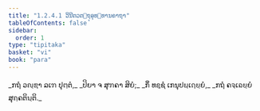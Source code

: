 ```yaml
---
title: "1.2.4.1 ວິນີຕວຕ຺ຖຸອຸທ຺ທານຄາຖາ"
tableOfContents: false
sidebar:
  order: 1
type: "tipitaka"
basket: "vi"
book: "para"
---
```



<DynamicBreadcrumb />

<Paragraph number="1211" type="verses" book="para">
_ກຖໍ ວຎ຺ຌາ ລເຠ ປຸຕ຺ຕໍ,_  
_ປິຍາ ຈ ສຸຠຄາ ສິຍໍ;_  
_ກິໍ ທຊ຺ຊໍ ເກນຸປຏ຺ເຐຍ຺ຍໍ,_  
_ກຖໍ ຄຈ຺ເຉຍ຺ຍໍ ສຸຄ຺ຄຕິນ຺ຕິ._
</Paragraph>